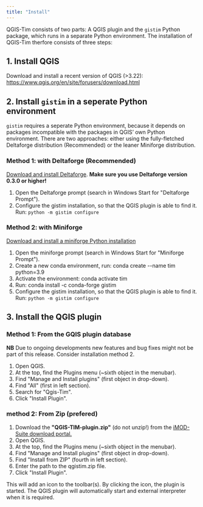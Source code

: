 ```yaml
---
title: "Install"
---
```


QGIS-Tim consists of two parts: A QGIS plugin and the ``gistim`` Python
package, which runs in a separate Python environment. The installation of
QGIS-Tim therfore consists of three steps:

## 1. Install QGIS

Download and install a recent version of QGIS (>3.22):
<https://www.qgis.org/en/site/forusers/download.html>{target="_blank"}

## 2. Install ``gistim`` in a seperate Python environment

``gistim`` requires a seperate Python environment, because it depends on
packages incompatible with the packages in QGIS' own Python environment. There
are two approaches: either using the fully-fletched Deltaforge distribution
(Recommended) or the leaner Miniforge distribution.

### Method 1: with Deltaforge (Recommended)

[Download and install Deltaforge](
https://download2.deltares.nl/imod-suite/){target="_blank"}. 
**Make sure you use Deltaforge version 0.3.0 or higher!**

1. Open the Deltaforge prompt (search in Windows Start for \"Deltaforge
    Prompt\").
2. Configure the gistim installation, so that the QGIS plugin is able
    to find it. Run: ``python -m gistim configure``

### Method 2: with Miniforge

[Download and install a miniforge Python installation](
https://github.com/conda-forge/miniforge){target="_blank"}


1.  Open the miniforge prompt (search in Windows Start for \"Miniforge
    Prompt\").
2.  Create a new conda environment, run: conda create \--name tim
    python=3.9
3.  Activate the environment: conda activate tim
4.  Run: conda install -c conda-forge gistim
6.  Configure the gistim installation, so that the QGIS plugin is able
    to find it. Run: ``python -m gistim configure``

## 3. Install the QGIS plugin
 
### Method 1: From the GQIS plugin database 
**NB** Due to ongoing developments new features and bug fixes might not be part of this release. Consider installation method 2.


1.  Open QGIS.
3.  At the top, find the Plugins menu (\~sixth object in the menubar).
4.  Find \"Manage and Install plugins\" (first object in drop-down).
5.  Find \"All\" (first in left section).
6.  Search for \"Qgis-Tim\".
7.  Click \"Install Plugin\".

### method 2: From Zip (prefered) 
1.  Download the **\"QGIS-TIM-plugin.zip\"** (do not unzip!) from the [iMOD-Suite download portal.](https://deltares.thegood.cloud/s/AefTz97ZHbWS4RT){target="_blank"}
2.  Open QGIS.
3.  At the top, find the Plugins menu (\~sixth object in the menubar).
4.  Find \"Manage and Install plugins\" (first object in drop-down).
5.  Find \"Install from ZIP\" (fourth in left section).
6.  Enter the path to the qgistim.zip file.
7.  Click \"Install Plugin\".

This will add an icon to the toolbar(s). By clicking the icon, the plugin is
started. The QGIS plugin will automatically start and external interpreter when
it is required.

